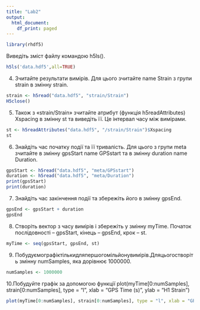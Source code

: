 ---
title: "Lab2"
output:
  html_document:
    df_print: paged
---



```{r}
library(rhdf5)
```

Виведіть зміст файлу командою h5ls().

```{r}
h5ls('data.hdf5',all=TRUE)
```
4. Зчитайте результати вимірів. Для цього зчитайте name Strain з групи strain
в змінну strain.

```{r}
strain <- h5read("data.hdf5", "strain/Strain")
H5close()
```

5. Також з «strain/Strain» зчитайте атрибут (функція h5readAttributes)
Xspacing в змінну st та виведіть її. Це інтервал часу між вимірами.
```{r}
st <- h5readAttributes("data.hdf5", "/strain/Strain")$Xspacing
st
```
6. Знайдіть час початку події та її тривалість. Для цього з групи meta зчитайте
в змінну gpsStart name GPSstart та в змінну duration name Duration.

```{r}
gpsStart <- h5read("data.hdf5", "meta/GPSstart")
duration <- h5read("data.hdf5", "meta/Duration")
print(gpsStart)
print(duration)
```

7. Знайдіть час закінчення події та збережіть його в змінну gpsEnd.

```{r}
gpsEnd <- gpsStart + duration
gpsEnd
```

8. Створіть вектор з часу вимірів і збережіть у змінну myTime. Початок
послідовності – gpsStart, кінець – gpsEnd, крок – st.

```{r}
myTime <- seq(gpsStart, gpsEnd, st)
```

9. Побудуємографіктількидляпершогомільйонувимірів.Дляцьогостворіть
змінну numSamples, яка дорівнює 1000000.

```{r}
numSamples <- 1000000
```

10.Побудуйте графік за допомогою функції plot(myTime[0:numSamples],
strain[0:numSamples], type = "l", xlab = "GPS Time (s)", ylab = "H1 Strain")

```{r}
plot(myTime[0:numSamples], strain[0:numSamples], type = "l", xlab = "GPS Time (s)", ylab = "H1 Strain")
```







